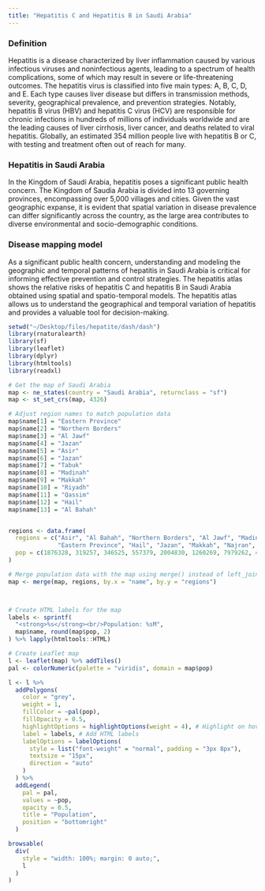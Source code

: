 ```yaml
---
title: "Hepatitis C and Hepatitis B in Saudi Arabia"
---
```


### Definition
Hepatitis is a disease characterized by liver inflammation caused by various infectious viruses and noninfectious agents, leading to a spectrum of health complications, some of which may result in severe or life-threatening outcomes. The hepatitis virus is classified into five main types: A, B, C, D, and E. Each type causes liver disease but differs in transmission methods, severity, geographical prevalence, and prevention strategies. Notably, hepatitis B virus (HBV) and hepatitis C virus (HCV) are responsible for chronic infections in hundreds of millions of individuals worldwide and are the leading causes of liver cirrhosis, liver cancer, and deaths related to viral hepatitis. Globally, an estimated 354 million people live with hepatitis B or C, with testing and treatment often out of reach for many.

### Hepatitis in Saudi Arabia
In the Kingdom of Saudi Arabia, hepatitis poses a significant public health concern. The Kingdom of Saudia Arabia is divided into 13 governing provinces, encompassing over 5,000 villages and cities. Given the vast geographic expanse, it is evident that spatial variation in disease prevalence can differ significantly across the country, as the large area contributes to diverse environmental and socio-demographic conditions.

### Disease mapping model 
As a significant public health concern, understanding and modeling the geographic and temporal patterns of hepatitis in Saudi Arabia is critical for informing effective prevention and control strategies. The hepatitis atlas shows the relative risks of hepatitis C and hepatitis B in Saudi Arabia obtained using spatial and spatio-temporal models. The hepatitis atlas allows us to understand the geographical and temporal variation of hepatitis and provides a valuable tool for decision-making.

```r

setwd("~/Desktop/files/hepatite/dash/dash")
library(rnaturalearth)
library(sf)
library(leaflet)
library(dplyr)
library(htmltools)
library(readxl)

# Get the map of Saudi Arabia
map <- ne_states(country = "Saudi Arabia", returnclass = "sf")
map <- st_set_crs(map, 4326)

# Adjust region names to match population data
map$name[1] = "Eastern Province"
map$name[2] = "Northern Borders"
map$name[3] = "Al Jawf"
map$name[4] = "Jazan"
map$name[5] = "Asir"
map$name[6] = "Jazan"
map$name[7] = "Tabuk"
map$name[8] = "Madinah"
map$name[9] = "Makkah"
map$name[10] = "Riyadh"
map$name[11] = "Qassim"
map$name[12] = "Hail"
map$name[13] = "Al Bahah"


regions <- data.frame(
  regions = c("Asir", "Al Bahah", "Northern Borders", "Al Jawf", "Madinah", "Qassim", "Riyadh",
              "Eastern Province", "Hail", "Jazan", "Makkah", "Najran", "Tabuk"),
  pop = c(1876328, 319257, 346525, 557379, 2004830, 1260269, 7979262, 4740235, 688236, 1315117, 7607556, 548237, 820568) / 1000000
)

# Merge population data with the map using merge() instead of left_join()
map <- merge(map, regions, by.x = "name", by.y = "regions")



# Create HTML labels for the map
labels <- sprintf(
  "<strong>%s</strong><br/>Population: %sM",
  map$name, round(map$pop, 2)
) %>% lapply(htmltools::HTML)

# Create Leaflet map
l <- leaflet(map) %>% addTiles()
pal <- colorNumeric(palette = "viridis", domain = map$pop)

l <- l %>% 
  addPolygons(
    color = "grey", 
    weight = 1, 
    fillColor = ~pal(pop), 
    fillOpacity = 0.5,
    highlightOptions = highlightOptions(weight = 4), # Highlight on hover
    label = labels, # Add HTML labels
    labelOptions = labelOptions(
      style = list("font-weight" = "normal", padding = "3px 8px"),
      textsize = "15px",
      direction = "auto"
    )
  ) %>%
  addLegend(
    pal = pal, 
    values = ~pop, 
    opacity = 0.5, 
    title = "Population",
    position = "bottomright"
  )

browsable(
  div(
    style = "width: 100%; margin: 0 auto;",
    l
  )
)


```



